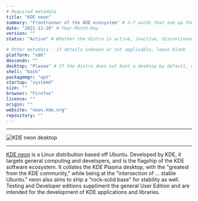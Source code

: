 ```yaml
---
# Required metadata
title: "KDE neon"
summary: "Frontrunner of the KDE ecosystem" # 2-7 words that sum up the distribution
date: "2021-11-20" # Year-Month-Day
version: ""
status: "Active" # Whether the distro is active, inactive, discontinued (still supported), or legacy (not supported)

# Other metadata - if details unknown or not applicable, leave blank
platform: "x86"
descends: ""
desktop: "Plasma" # If the distro does not boot a desktop by default, or doesn't ship one, leave 'desktop' blank
shell: "bash"
packagemgr: "apt"
startup: "systemd"
size: ""
browser: "Firefox"
licence: ""
origin: ""
website: "neon.kde.org"
repository: ""
---
```


---

<Image src="/images/neon.jpg" alt="KDE neon desktop" width={250} height={400} />

---

[KDE neon](https://neon.kde.org) is a Linux distribution based off Ubuntu. Developed by KDE, it targets general computing and developers, and is the flagship of the KDE software ecosystem. It collates the KDE Plasma desktop, with the "greatest from the KDE community," while being at the "intersection of ... stable Ubuntu." neon also aims to ship a "rock-solid base" for stability as well. Testing and Developer editions suppliment the general User Edition and are intended for the development of KDE applications and libraries.
